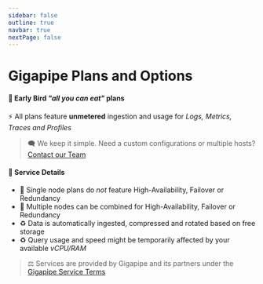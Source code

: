 ```yaml
---
sidebar: false
outline: true
navbar: true
nextPage: false
---
```



# Gigapipe Plans and Options

#### 🐣 Early Bird _"all you can eat"_ plans
⚡ All plans feature **unmetered** ingestion and usage for _Logs, Metrics, Traces and Profiles_ <br/>

<PricingCalculator />

> 🗨️ We keep it simple. Need a custom configurations or multiple hosts? [Contact our Team](/signup)

#### 🐣 Service Details

- 🥡 Single node plans do *not* feature High-Availability, Failover or Redundancy
- 🥡 Multiple nodes can be combined for High-Availability, Failover or Redundancy
- ♻️ Data is automatically ingested, compressed and rotated based on free storage
- ♻️ Query usage and speed might be temporarily affected by your available _vCPU/RAM_

> ⚖️ Services are provided by Gigapipe and its partners under the [Gigapipe Service Terms](/legal)
